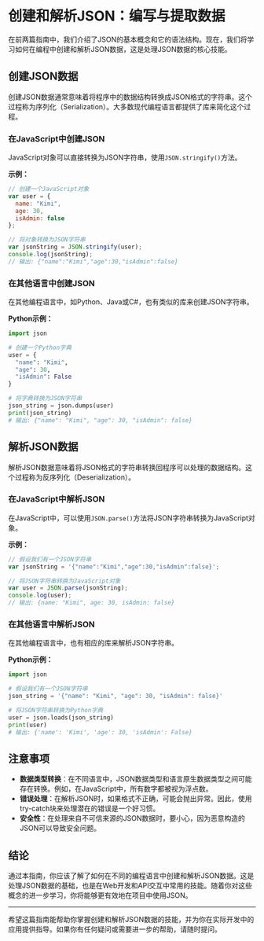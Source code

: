 # 创建和解析JSON：编写与提取数据

在前两篇指南中，我们介绍了JSON的基本概念和它的语法结构。现在，我们将学习如何在编程中创建和解析JSON数据，这是处理JSON数据的核心技能。

## 创建JSON数据

创建JSON数据通常意味着将程序中的数据结构转换成JSON格式的字符串。这个过程称为序列化（Serialization）。大多数现代编程语言都提供了库来简化这个过程。

### 在JavaScript中创建JSON

JavaScript对象可以直接转换为JSON字符串，使用`JSON.stringify()`方法。

**示例：**

```javascript
// 创建一个JavaScript对象
var user = {
  name: "Kimi",
  age: 30,
  isAdmin: false
};

// 将对象转换为JSON字符串
var jsonString = JSON.stringify(user);
console.log(jsonString);
// 输出: {"name":"Kimi","age":30,"isAdmin":false}
```

### 在其他语言中创建JSON

在其他编程语言中，如Python、Java或C#，也有类似的库来创建JSON字符串。

**Python示例：**

```python
import json

# 创建一个Python字典
user = {
  "name": "Kimi",
  "age": 30,
  "isAdmin": False
}

# 将字典转换为JSON字符串
json_string = json.dumps(user)
print(json_string)
# 输出: {"name": "Kimi", "age": 30, "isAdmin": false}
```

## 解析JSON数据

解析JSON数据意味着将JSON格式的字符串转换回程序可以处理的数据结构。这个过程称为反序列化（Deserialization）。

### 在JavaScript中解析JSON

在JavaScript中，可以使用`JSON.parse()`方法将JSON字符串转换为JavaScript对象。

**示例：**

```javascript
// 假设我们有一个JSON字符串
var jsonString = '{"name":"Kimi","age":30,"isAdmin":false}';

// 将JSON字符串转换为JavaScript对象
var user = JSON.parse(jsonString);
console.log(user);
// 输出: {name: "Kimi", age: 30, isAdmin: false}
```

### 在其他语言中解析JSON

在其他编程语言中，也有相应的库来解析JSON字符串。

**Python示例：**

```python
import json

# 假设我们有一个JSON字符串
json_string = '{"name": "Kimi", "age": 30, "isAdmin": false}'

# 将JSON字符串转换为Python字典
user = json.loads(json_string)
print(user)
# 输出: {'name': 'Kimi', 'age': 30, 'isAdmin': False}
```

## 注意事项

- **数据类型转换**：在不同语言中，JSON数据类型和语言原生数据类型之间可能存在转换。例如，在JavaScript中，所有数字都被视为浮点数。
- **错误处理**：在解析JSON时，如果格式不正确，可能会抛出异常。因此，使用try-catch块来处理潜在的错误是一个好习惯。
- **安全性**：在处理来自不可信来源的JSON数据时，要小心，因为恶意构造的JSON可以导致安全问题。

## 结论

通过本指南，你应该了解了如何在不同的编程语言中创建和解析JSON数据。这是处理JSON数据的基础，也是在Web开发和API交互中常用的技能。随着你对这些概念的进一步学习，你将能够更有效地在项目中使用JSON。

---

希望这篇指南能帮助你掌握创建和解析JSON数据的技能，并为你在实际开发中的应用提供指导。如果你有任何疑问或需要进一步的帮助，请随时提问。
